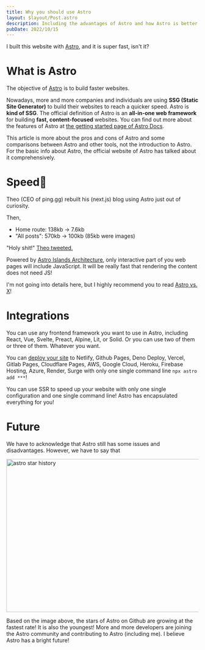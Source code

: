 ```yaml
---
title: Why you should use Astro
layout: $layout/Post.astro
description: Including the advantages of Astro and how Astro is better than others.
pubDate: 2022/10/15
---
```



I built this website with [Astro](https://astro.build), and it is super fast, isn't it?

# What is Astro
The objective of [Astro](https://astro.build) is to build faster websites.

Nowadays, more and more companies and individuals are using **SSG (Static Site Generator)** to build their websites to reach a quicker speed. Astro is **kind of SSG**. The official definition of Astro is an **all-in-one web framework** for building **fast, content-focused** websites. You can find out more about the features of Astro at [the getting started page of Astro Docs](https://docs.astro.build/en/getting-started/).

This article is more about the pros and cons of Astro and some comparisons between Astro and other tools, not the introduction to Astro. For the basic info about Astro, the official website of Astro has talked about it comprehensively.

# Speed🚀
Theo (CEO of ping.gg) rebuilt his (next.js) blog using Astro just out of curiosity. 

Then, 
- Home route: 138kb -> 7.6kb
- "All posts": 570kb -> 100kb (85kb were images)

"Holy shit!" [Theo tweeted.](https://twitter.com/t3dotgg/status/1437195415439360003)

Powered by [Astro Islands Architecture](https://docs.astro.build/en/concepts/islands/), only interactive part of you web pages will include JavaScript. It will be really fast that rendering the content does not need JS!

I'm not going into details here, but I highly recommend you to read [Astro vs. X](https://docs.astro.build/zh-cn/comparing-astro-vs-other-tools/)!

# Integrations
You can use any frontend framework you want to use in Astro, including React, Vue, Svelte, Preact, Alpine, Lit, or Solid. Or you can use two of them or three of them. Whatever you want.

You can [deploy your site](https://docs.astro.build/en/guides/deploy/) to Netlify, Github Pages, Deno Deploy, Vercel, Gitlab Pages, Cloudflare Pages, AWS, Google Cloud, Heroku, Firebase Hosting, Azure, Render, Surge with only one single command line `npx astro add ***`!

You can use SSR to speed up your website with only one single configuration and one single command line! Astro has encapsulated everything for you!

# Future
We have to acknowledge that Astro still has some issues and disadvantages. However, we have to say that 

<img width="700px" height="400px" src={AstroStarHistory} alt="astro star history"></img>

Based on the image above, the stars of Astro on Github are growing at the fastest rate! It is also the youngest! More and more developers are joining the Astro community and contributing to Astro (including me). I believe Astro has a bright future!